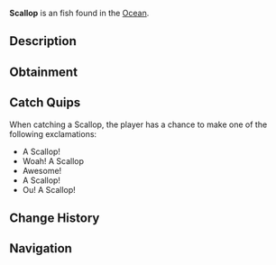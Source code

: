 {{FishInfobox
|image          = Scallop.png
|rarity         = Uncommon
|sea            = First Sea
|location       = [[Ocean]]
|sublocation    = 
|sources        = Crab Cage, Fishing Rod
|radar_location = 
|xp             = 40
|weather        = 
|time           = 
|season         = Winter, Autumn
|bait           = 
|base_weight    = 0.5
|base_value     = 100
|weight_range   = 0.3
|base_chance    = 40
|base_resil     = 60
}}
'''Scallop''' is an {{Rarity|Uncommon}} fish found in the [[Ocean]].

== Description ==
{{Description|Scallops are known for their ability to 'swim' by rapidly opening and closing their shells, which propels them through the water. They can be found best in sandy or grass filled areas of the ocean.|Bestiary Entry}}

== Obtainment ==
{{Description|Best caught in sandy or grass filled areas of the ocean.|Bestiary Hint}}
{{Fish Availability|
Ocean/Hidden Scallop Abundance
|top_rods      = 
Leviathan's Fang Rod\1273837.21\1273837.21;
Trident Rod\1231133.72\1231133.72;
Free Spirit Rod\1192973.04\1192973.04;
Azure Of Lagoon\1072235.17\1072235.17;
No-Life Rod\1055253.7\1055253.7;
Seraphic Rod\987884.62\987884.62;
Ethereal Prism Rod\982500\982500;
Astralhook Rod\979933.11\979933.11;
Challenger's Rod\978260.87\978260.87;
Rod Of The Forgotten Fang\974090.91\974090.91;
Depthseeker Rod\953928.57\953928.57;
Rod Of The Exalted One\948076.92\948076.92;
Zeus Rod\945000\945000;
Blazebringer Rod\943750\943750;
Verdant Shear Rod\942307.69\942307.69;
Avalanche Rod\938636.36\938636.36;
Rod Of The Depths\938636.36\938636.36;
Volcanic Rod\914062.5\914062.5;
Training Rod\586153.85\586153.85;
Steady Rod\302562.92\354375
|recommended   = Trident Rod
}}

== Catch Quips ==
When catching a Scallop, the player has a chance to make one of the following exclamations:
* A Scallop!
* Woah! A Scallop
* Awesome!
* A Scallop!
* Ou! A Scallop!

== Change History ==
{{Change History|{{subst:Current Version}}}}

== Navigation ==
{{Fish Navbox|Ocean}}